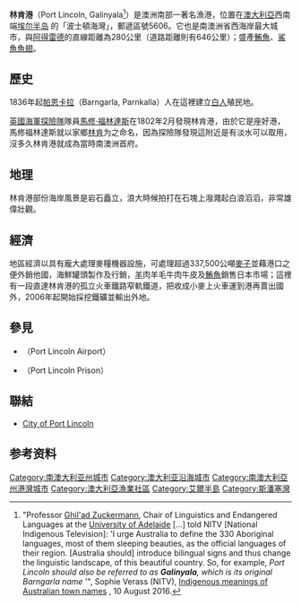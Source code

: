 {{NoteTA
|G1=People
|G2=Country
}}
{{Infobox Australian Place | type = city
| name         = 林肯港
| state        = sa
| image = Port Lincoln.jpg
| caption      = 
| pop          = 14,740
| pop_footnotes = （2006年）
| poprank      = 
| density      = 
| est          = 
| postcode     = 5606
| area         = 24.9
| timezone     = [[UTC9:30|ACST]]
| utc          = +9:30
| timezone-dst = [[UTC10:30|ACST]]
| utc-dst      = +10:30
| lga          = 林肯港市
| stategov     = [[electoral_district_of_Flinders|Flinders]]
| fedgov       = [[格雷_(澳大利亞國會選區)|格雷]]
| dist1        = 280
| location1    = 阿得雷德
}}
'''林肯港'''（Port Lincoln, Galinyala<ref>"Professor [[诸葛漫|Ghil'ad Zuckermann]], Chair of Linguistics and Endangered Languages at the [[阿德莱德大学|University of Adelaide]] [...] told NITV [National Indigenous Television]: 'I urge Australia to define the 330 Aboriginal languages, most of them sleeping beauties, as the official languages of their region. [Australia should] introduce bilingual signs and thus change the linguistic landscape, of this beautiful country. So, for example, ''Port Lincoln should also be referred to as '''Galinyala''', which is its original Barngarla name'' '", Sophie Verass (NITV), [http://www.sbs.com.au/nitv/article/2016/08/03/indigenous-meanings-australian-town-names Indigenous meanings of Australian town names] {{Wayback|url=http://www.sbs.com.au/nitv/article/2016/08/03/indigenous-meanings-australian-town-names |date=20210126115827 }}, 10 August 2016.</ref>）是澳洲南部一著名漁港，位置在[[澳大利亞|澳大利亞]]西南端[[埃尔半岛|埃尔半岛]]<!--Eyre-->的「波士頓海灣」，郵遞區號5606。它也是南澳洲省西海岸最大城市，與[[阿得雷德|阿得雷德]]的直線距離為280公里（道路距離則有646公里）；盛產[[鮪魚|鮪魚]]、[[鯊魚|鯊魚]][[魚翅|魚翅]]。

== 歷史 ==
1836年起[[帕恩卡拉|帕恩卡拉]]（Barngarla, Parnkalla）人在這裡建立[[白人|白人]]殖民地。

[[英國海軍|英國海軍]][[探險隊|探險隊]]隊員[[馬修·福林達斯|馬修·福林達斯]]在1802年2月發現林肯港，由於它是座好港，馬修福林達斯就以家鄉[[林肯_(林肯郡)|林肯]]为之命名，因為探險隊發現這附近是有淡水可以取用，沒多久林肯港就成為當時南澳洲首府。

== 地理 ==
林肯港部份海岸風景是岩石矗立，浪大時候拍打在石塊上潑濺起白浪滔滔，非常雄偉壯觀。

== 經濟 ==
地區經濟以具有龐大處理麥糧機器設施，可處理超過337,500公噸[[麥子|麥子]]並藉港口之便外銷他國，海鮮罐頭製作及行銷，[[羊|羊]]肉羊毛牛肉牛皮及[[鮪魚|鮪魚]]銷售日本市場；這裡有一段直達林肯港的孤立火車鐵路{{RailGauge|42}}窄軌鐵道，把收成小麥上火車運到港再賣出國外，2006年起開始採挖鐵礦並輸出外地。

== 參見 ==
* {{le|林肯港飛機場|Port Lincoln Airport}}（Port Lincoln Airport）
* {{le|林肯港監獄|Port Lincoln Prison}}（Port Lincoln Prison）

== 聯結 ==
* [https://web.archive.org/web/20080516072728/http://www.portlincoln.sa.gov.au/ City of Port Lincoln]

== 参考资料 ==
{{Reflist}}

{{coord|display=title}}
{{Authority control}}

{{DEFAULTSORT:Lincoln}}
[[Category:南澳大利亚州城市|Category:南澳大利亚州城市]]
[[Category:澳大利亚沿海城市|Category:澳大利亚沿海城市]]
[[Category:南澳大利亞州港灣城市|Category:南澳大利亞州港灣城市]]
[[Category:澳大利亞漁業社區|Category:澳大利亞漁業社區]]
[[Category:艾爾半島|Category:艾爾半島]]
[[Category:斯潘塞灣|Category:斯潘塞灣]]